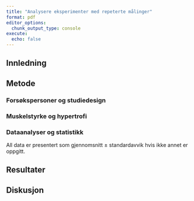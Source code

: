 ```yaml
---
title: "Analysere eksperimenter med repeterte målinger"
format: pdf 
editor_options: 
  chunk_output_type: console 
execute: 
  echo: false
---
```


## Innledning 


## Metode 

### Forsøkspersoner og studiedesign

### Muskelstyrke og hypertrofi

### Dataanalyser og statistikk
All data er presentert som gjennomsnitt &plusmn; standardavvik hvis ikke annet er oppgitt. 


## Resultater 


## Diskusjon 





